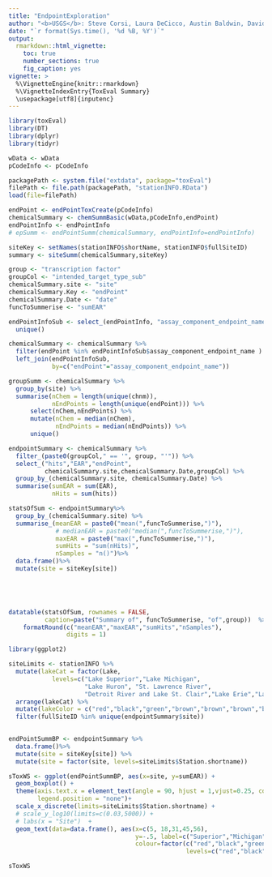 ```yaml
---
title: "EndpointExploration"
author: "<b>USGS</b>: Steve Corsi, Laura DeCicco, Austin Baldwin, David Alvarez, Peter Lenaker <br/><b>USEPA</b>: Anthony Schroeder, Dan Villeneuve, Brett Blackwell, Gerald Ankley"
date: "`r format(Sys.time(), '%d %B, %Y')`"
output: 
  rmarkdown::html_vignette:
    toc: true
    number_sections: true
    fig_caption: yes
vignette: >
  %\VignetteEngine{knitr::rmarkdown}
  %\VignetteIndexEntry{ToxEval Summary}
  \usepackage[utf8]{inputenc}
---
```


```r
library(toxEval)
library(DT)
library(dplyr)
library(tidyr)

wData <- wData
pCodeInfo <- pCodeInfo

packagePath <- system.file("extdata", package="toxEval")
filePath <- file.path(packagePath, "stationINFO.RData")
load(file=filePath)

endPoint <- endPointToxCreate(pCodeInfo)
chemicalSummary <- chemSummBasic(wData,pCodeInfo,endPoint)
endPointInfo <- endPointInfo
# epSumm <- endPointSumm(chemicalSummary, endPointInfo=endPointInfo)

siteKey <- setNames(stationINFO$shortName, stationINFO$fullSiteID)
summary <- siteSumm(chemicalSummary,siteKey)

```


```r
group <- "transcription factor"
groupCol <- "intended_target_type_sub"
chemicalSummary.site <- "site"
chemicalSummary.Key <- "endPoint"
chemicalSummary.Date <- "date"
funcToSummerise <- "sumEAR"

endPointInfoSub <- select_(endPointInfo, "assay_component_endpoint_name", groupCol) %>%
  unique()

chemicalSummary <- chemicalSummary %>%
  filter(endPoint %in% endPointInfoSub$assay_component_endpoint_name ) %>%
  left_join(endPointInfoSub,
            by=c("endPoint"="assay_component_endpoint_name"))

groupSumm <- chemicalSummary %>%
  group_by(site) %>%
  summarise(nChem = length(unique(chnm)),
            nEndPoints = length(unique(endPoint))) %>%
      select(nChem,nEndPoints) %>%
      mutate(nChem = median(nChem),
             nEndPoints = median(nEndPoints)) %>%
      unique()

endpointSummary <- chemicalSummary %>%
  filter_(paste0(groupCol," == '", group, "'")) %>%
  select_("hits","EAR","endPoint",
          chemicalSummary.site,chemicalSummary.Date,groupCol) %>%
  group_by_(chemicalSummary.site, chemicalSummary.Date) %>%
  summarise(sumEAR = sum(EAR),
            nHits = sum(hits)) 

statsOfSum <- endpointSummary%>%
  group_by_(chemicalSummary.site) %>%
  summarise_(meanEAR = paste0("mean(",funcToSummerise,")"),
             # medianEAR = paste0("median(",funcToSummerise,")"),
             maxEAR = paste0("max(",funcToSummerise,")"),
             sumHits = "sum(nHits)",
             nSamples = "n()")%>%
  data.frame()%>%
  mutate(site = siteKey[site])
  




datatable(statsOfSum, rownames = FALSE, 
          caption=paste("Summary of", funcToSummerise, "of",group))  %>% 
    formatRound(c("meanEAR","maxEAR","sumHits","nSamples"), 
                digits = 1)


```


```r
library(ggplot2)

siteLimits <- stationINFO %>%
  mutate(lakeCat = factor(Lake, 
            levels=c("Lake Superior","Lake Michigan",
                     "Lake Huron", "St. Lawrence River",
                     "Detroit River and Lake St. Clair","Lake Erie","Lake Ontario"))) %>%
  arrange(lakeCat) %>%
  mutate(lakeColor = c("red","black","green","brown","brown","brown","blue")[as.numeric(lakeCat)] ) %>%
  filter(fullSiteID %in% unique(endpointSummary$site))
  

endPointSummBP <- endpointSummary %>%
  data.frame()%>%
  mutate(site = siteKey[site]) %>%
  mutate(site = factor(site, levels=siteLimits$Station.shortname)) 

sToxWS <- ggplot(endPointSummBP, aes(x=site, y=sumEAR)) +
  geom_boxplot() +
  theme(axis.text.x = element_text(angle = 90, hjust = 1,vjust=0.25, colour=siteLimits$lakeColor), 
        legend.position = "none")+
  scale_x_discrete(limits=siteLimits$Station.shortname) +
  # scale_y_log10(limits=c(0.03,5000)) +
  # labs(x = "Site")  +
  geom_text(data=data.frame(), aes(x=c(5, 18,31,45,56),
                                   y=-.5, label=c("Superior","Michigan","Huron","Erie","Ontario")),
                                   colour=factor(c("red","black","green","brown","blue"),
                                                 levels=c("red","black","green","brown","blue")), size=3) 

sToxWS
```
